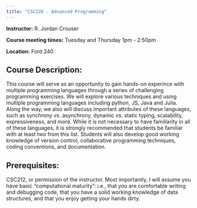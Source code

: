 ```yaml
---
title: "CSC220 - Advanced Programming"
---
```


**Instructor:** R. Jordan Crouser

**Course meeting times:** Tuesday and Thursday 1pm - 2:50pm

**Location:** Ford 240

## Course Description:
This course will serve as an opportunity to gain hands-on experince with multiple programming languages through a series of challenging programming exercises. We will explore various techniques and using multiple programming languages including python, JS, Java and Julia. Along the way, we also will discuss important attributes of these languages, such as synchrony vs. asynchrony, dynamic vs. static typing, scalability, expressiveness, and more. While it is not necessary to have familiarity in all of these languages, it is strongly recommended that students be familiar with at least two from this list. Students will also develop good working knowledge of version control, collaborative programming techniques, coding conventions, and documentation.

## Prerequisites:
CSC212, or permission of the instructor. Most importantly, I will assume you have basic "computational maturity": i.e., that you are comfortable writing and debugging code, that you have a solid working knowledge of data structures, and that you enjoy getting your hands dirty.
